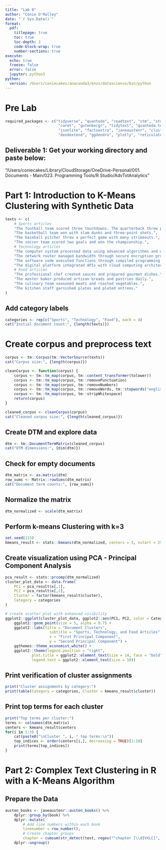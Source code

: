```yaml
---
title: "Lab 8"
author: "Conie O'Malley"
date: "`r Sys.Date()`"
format: 
  pdf: 
    titlepage: true
    toc: true
    toc-depth: 2
    code-block-wrap: true
    number-sections: true
execute:
  echo: true
  freeze: false
  error: false
  jupyter: python3
python:
  version: /Users/coniecakes/anaconda3/envs/datascience/bin/python
---
```


# Pre Lab
```r

required_packages <- c("tidyverse", "quanteda", "readtext", "stm", "stminsights", "wordcloud", "gsl", "topicmodels", 
                        "caret", "gutenbergr", "tidytext", "quanteda.textmodels", "tm", "igraph", "ggraph", "widyr", 
                        "jsonlite", "factoextra", "janeaustenr", "cluster", "SnowballC", "proxy", "stringr", "textclean",
                        "dendextend", "ggdendro", "plotly", "reticulate")

```

## Deliverable 1: Get your working directory and paste below:

"/Users/coniecakes/Library/CloudStorage/OneDrive-Personal/001. Documents - Main/023. Programming Tools/R Studio/AdvTxtAnalytics"

# Part 1: Introduction to K-Means Clustering with Synthetic Data

```r

texts <- c(
    # Sports articles
    "The football team scored three touchdowns. The quarterback threw perfect passes.",
    "The basketball team won with slam dunks and three-point shots.",
    "The baseball pitcher threw a perfect game with many strikeouts.",
    "The soccer team scored two goals and won the championship.",
    # Technology articles
    "The computer system processed data using advanced algorithms and databases.",
    "The network router managed bandwidth through secure encryption protocols.",
    "The software code executed functions through compiled programming syntax.",
    "The digital platform integrated APIs with cloud computing architecture.",
    # Food articles
    "The professional chef created sauces and prepared gourmet dishes.",
    "The master baker produced artisan breads and pastries daily.",
    "The culinary team seasoned meats and roasted vegetables.",
    "The kitchen staff garnished plates and plated entrees."
)

```

## Add category labels

```r

categories <- rep(c("Sports", "Technology", "Food"), each = 4)
cat("Initial document count:", {length(texts)})

```

# Create corpus and preprocess text

```r

corpus <- tm::Corpus(tm::VectorSource(texts))
cat("Corpus size:", {length(corpus)})

cleanCorpus <- function(corpus) {
    corpus <- tm::tm_map(corpus, tm::content_transformer(tolower))
    corpus <- tm::tm_map(corpus, tm::removePunctuation)
    corpus <- tm::tm_map(corpus, tm::removeNumbers)
    corpus <- tm::tm_map(corpus, tm::removeWords, tm::stopwords("english"))
    corpus <- tm::tm_map(corpus, tm::stripWhitespace)
    return(corpus)
}

cleaned_corpus <- cleanCorpus(corpus)
cat("Cleaned corpus size:", {length(cleaned_corpus)})

```

## Create DTM and explore data

```r

dtm <- tm::DocumentTermMatrix(cleaned_corpus)
cat("DTM dimensions:", {dim(dtm)})

```

## Check for empty documents

```r

dtm_matrix <- as.matrix(dtm)
row_sums <- Matrix::rowSums(dtm_matrix)
cat("Document term counts:", {row_sums})

```

## Normalize the matrix

```r

dtm_normalized <- scale(dtm_matrix)

```

## Perform k-means Clustering with k=3
```r

set.seed(123)
kmeans_result <- stats::kmeans(dtm_normalized, centers = 3, nstart = 25)

```

## Create visualization using PCA - Principal Component Analysis

```r

pca_result <- stats::prcomp(dtm_normalized)
cluster_plot_data <- data.frame(
    PC1 = pca_result$x[,1],
    PC2 = pca_result$x[,2],
    Cluster = factor(kmeans_result$cluster),
    Category = categories
)

# create scatter plot with enhanced visibility
ggplot2::ggplot(cluster_plot_data, ggplot2::aes(PC1, PC2, color = Category, shape = Cluster)) +
    ggplot2::geom_point(size = 5, alpha = 0.7) + 
    ggplot2::labs(title = "Document Clusters",
                    subtitle = "Sports, Technology, and Food Articles",
                    x = "First Principal Component",
                    y = "Second Principal Component") +
    ggthemes::theme_economist_white() +
    ggplot2::theme(legend.position = "right",
            plot.title = ggplot2::element_text(size = 14, face = "bold"),
            legend.text = ggplot2::element_text(size = 10))

```

## Print verification of cluster assignments

```r

print("Cluster assignments by category:")
print(table(Category = categories, Cluster = kmeans_result$cluster))

```

## Print top terms for each cluster

```r

print("Top terms per cluster:")
terms <- colnames(dtm_matrix)
centers <- kmeans_result$centers
for(i in 1:3) {
    cat(paste0("\nCluster ", i, " top terms:\n"))
    top_indices <- order(centers[i,], decreasing = TRUE)[1:10]
    print(terms[top_indices])
}

```

# Part 2: Complex Text Clustering in R with a K-Means Algorithm

## Prepare the Data

```r

austen_books <- janeaustenr::austen_books() %>%
    dplyr::group_by(book) %>%
    dplyr::mutate(
        # Add line numbers within each book
        linenumber = row_number(),
        # Create chapter groups
        chapter = cumsum(str_detect(text, regex("^chapter [\\dIVXLC]", ignore_case = TRUE)) | str_detect(text, regex("^[\\dIVXLC]+", ignore_case = TRUE)))) %>%
    dplyr::ungroup()

```